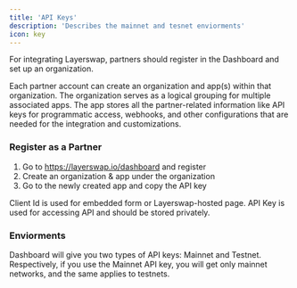 ```yaml
---
title: 'API Keys'
description: 'Describes the mainnet and tesnet enviorments'
icon: key
---
```



For integrating Layerswap, partners should register in the Dashboard and set up an organization.

Each partner account can create an organization and app(s) within that organization. The organization serves as a logical grouping for multiple associated apps. The app stores all the partner-related information like API keys for programmatic access, webhooks, and other configurations that are needed for the integration and customizations.

### Register as a Partner

1. Go to https://layerswap.io/dashboard and register
2. Create an organization & app under the organization
3. Go to the newly created app and copy the API key

<Tip>Client Id is used for embedded form or Layerswap-hosted page.</Tip>
<Warning>API Key is used for accessing API and should be stored privately. </Warning>

### Enviorments

Dashboard will give you two types of API keys: Mainnet and Testnet. Respectively, if you use the Mainnet API key, you will get only mainnet networks, and the same applies to testnets.
